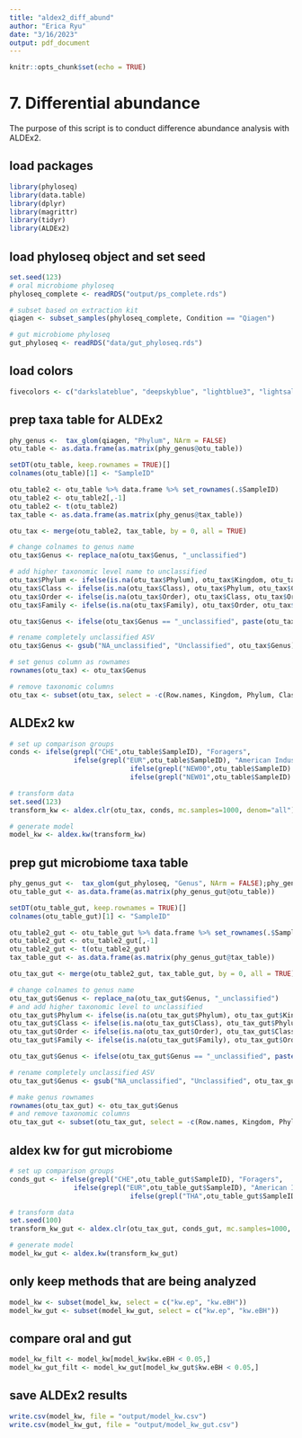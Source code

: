 ```yaml
---
title: "aldex2_diff_abund"
author: "Erica Ryu"
date: "3/16/2023"
output: pdf_document
---
```


```r
knitr::opts_chunk$set(echo = TRUE)
```

# 7. Differential abundance

The purpose of this script is to conduct difference abundance analysis with ALDEx2.

## load packages
```r
library(phyloseq)
library(data.table)
library(dplyr)
library(magrittr)
library(tidyr)
library(ALDEx2)
```

## load phyloseq object and set seed
```r
set.seed(123)
# oral microbiome phyloseq
phyloseq_complete <- readRDS("output/ps_complete.rds")

# subset based on extraction kit
qiagen <- subset_samples(phyloseq_complete, Condition == "Qiagen")

# gut microbiome phyloseq
gut_phyloseq <- readRDS("data/gut_phyloseq.rds")
```

## load colors
```r
fivecolors <- c("darkslateblue", "deepskyblue", "lightblue3", "lightsalmon" , "firebrick")
```

## prep taxa table for ALDEx2
```r
phy_genus <-  tax_glom(qiagen, "Phylum", NArm = FALSE)
otu_table <- as.data.frame(as.matrix(phy_genus@otu_table))

setDT(otu_table, keep.rownames = TRUE)[]
colnames(otu_table)[1] <- "SampleID"

otu_table2 <- otu_table %>% data.frame %>% set_rownames(.$SampleID)
otu_table2 <- otu_table2[,-1]
otu_table2 <- t(otu_table2)
tax_table <- as.data.frame(as.matrix(phy_genus@tax_table))

otu_tax <- merge(otu_table2, tax_table, by = 0, all = TRUE)

# change colnames to genus name
otu_tax$Genus <- replace_na(otu_tax$Genus, "_unclassified")

# add higher taxonomic level name to unclassified
otu_tax$Phylum <- ifelse(is.na(otu_tax$Phylum), otu_tax$Kingdom, otu_tax$Phylum)
otu_tax$Class <- ifelse(is.na(otu_tax$Class), otu_tax$Phylum, otu_tax$Class)
otu_tax$Order <- ifelse(is.na(otu_tax$Order), otu_tax$Class, otu_tax$Order)
otu_tax$Family <- ifelse(is.na(otu_tax$Family), otu_tax$Order, otu_tax$Family)

otu_tax$Genus <- ifelse(otu_tax$Genus == "_unclassified", paste(otu_tax$Family, otu_tax$Genus, sep = ""), otu_tax$Genus)

# rename completely unclassified ASV
otu_tax$Genus <- gsub("NA_unclassified", "Unclassified", otu_tax$Genus)

# set genus column as rownames
rownames(otu_tax) <- otu_tax$Genus

# remove taxonomic columns
otu_tax <- subset(otu_tax, select = -c(Row.names, Kingdom, Phylum, Class, Order, Family, Genus))
```

## ALDEx2 kw
```r
# set up comparison groups
conds <- ifelse(grepl("CHE",otu_table$SampleID), "Foragers", 
                ifelse(grepl("EUR",otu_table$SampleID), "American Industrialist",
                              ifelse(grepl("NEW00",otu_table$SampleID) | grepl("NEW10",otu_table$SampleID) | grepl("THA",otu_table$SampleID), "Agriculturalists",
                              ifelse(grepl("NEW01",otu_table$SampleID) | grepl("NEW11",otu_table$SampleID), "Expats", "Recently Settled"))))

# transform data
set.seed(123)
transform_kw <- aldex.clr(otu_tax, conds, mc.samples=1000, denom="all")

# generate model
model_kw <- aldex.kw(transform_kw)
```

## prep gut microbiome taxa table
```r
phy_genus_gut <-  tax_glom(gut_phyloseq, "Genus", NArm = FALSE);phy_genus_gut
otu_table_gut <- as.data.frame(as.matrix(phy_genus_gut@otu_table))

setDT(otu_table_gut, keep.rownames = TRUE)[]
colnames(otu_table_gut)[1] <- "SampleID"

otu_table2_gut <- otu_table_gut %>% data.frame %>% set_rownames(.$SampleID)
otu_table2_gut <- otu_table2_gut[,-1]
otu_table2_gut <- t(otu_table2_gut)
tax_table_gut <- as.data.frame(as.matrix(phy_genus_gut@tax_table))

otu_tax_gut <- merge(otu_table2_gut, tax_table_gut, by = 0, all = TRUE)

# change colnames to genus name
otu_tax_gut$Genus <- replace_na(otu_tax_gut$Genus, "_unclassified")
# and add higher taxonomic level to unclassified
otu_tax_gut$Phylum <- ifelse(is.na(otu_tax_gut$Phylum), otu_tax_gut$Kingdom, otu_tax_gut$Phylum)
otu_tax_gut$Class <- ifelse(is.na(otu_tax_gut$Class), otu_tax_gut$Phylum, otu_tax_gut$Class)
otu_tax_gut$Order <- ifelse(is.na(otu_tax_gut$Order), otu_tax_gut$Class, otu_tax_gut$Order)
otu_tax_gut$Family <- ifelse(is.na(otu_tax_gut$Family), otu_tax_gut$Order, otu_tax_gut$Family)

otu_tax_gut$Genus <- ifelse(otu_tax_gut$Genus == "_unclassified", paste(otu_tax_gut$Family, otu_tax_gut$Genus, sep = ""), otu_tax_gut$Genus)

# rename completely unclassified ASV
otu_tax_gut$Genus <- gsub("NA_unclassified", "Unclassified", otu_tax_gut$Genus)

# make genus rownames
rownames(otu_tax_gut) <- otu_tax_gut$Genus
# and remove taxonomic columns
otu_tax_gut <- subset(otu_tax_gut, select = -c(Row.names, Kingdom, Phylum, Class, Order, Family, Genus))
```

## aldex kw for gut microbiome
```r
# set up comparison groups
conds_gut <- ifelse(grepl("CHE",otu_table_gut$SampleID), "Foragers", 
                ifelse(grepl("EUR",otu_table_gut$SampleID), "American Industrialist",
                              ifelse(grepl("THA",otu_table_gut$SampleID), "Agriculturalists", "Recently Settled")))

# transform data
set.seed(100)
transform_kw_gut <- aldex.clr(otu_tax_gut, conds_gut, mc.samples=1000, denom="all")

# generate model
model_kw_gut <- aldex.kw(transform_kw_gut)
```

## only keep methods that are being analyzed
```r
model_kw <- subset(model_kw, select = c("kw.ep", "kw.eBH"))
model_kw_gut <- subset(model_kw_gut, select = c("kw.ep", "kw.eBH"))
```

## compare oral and gut
```r
model_kw_filt <- model_kw[model_kw$kw.eBH < 0.05,]
model_kw_gut_filt <- model_kw_gut[model_kw_gut$kw.eBH < 0.05,] 
```

## save ALDEx2 results
```r
write.csv(model_kw, file = "output/model_kw.csv")
write.csv(model_kw_gut, file = "output/model_kw_gut.csv")
```